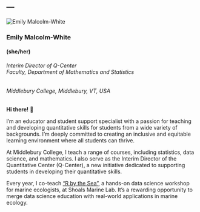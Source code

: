 ---
---



<div class="bio-card">
<img src="images/EMW.jpg" alt="Emily Malcolm-White">
<h3>Emily Malcolm-White </h3> 
<h4>(she/her)</h4>
<h6>Interim Director of Q-Center</br>
Faculty, Department of Mathematics and Statistics</br>
<h6>Middlebury College, Middlebury, VT, USA</br>
</div>


**Hi there!** 👋

I’m an educator and student support specialist with a passion for teaching and developing quantitative skills for students from a wide variety of backgrounds. I’m deeply committed to creating an inclusive and equitable learning environment where all students can thrive.

At Middlebury College, I teach a range of courses, including statistics, data science, and mathematics. I also serve as the Interim Director of the Quantitative Center (Q-Center), a new initiative dedicated to supporting students in developing their quantitative skills.

Every year, I co-teach [“R by the Sea”](https://quantmarineecolab.github.io/r-by-the-sea/), a hands-on data science workshop for marine ecologists, at Shoals Marine Lab. It’s a rewarding opportunity to merge data science education with real-world applications in marine ecology. 



